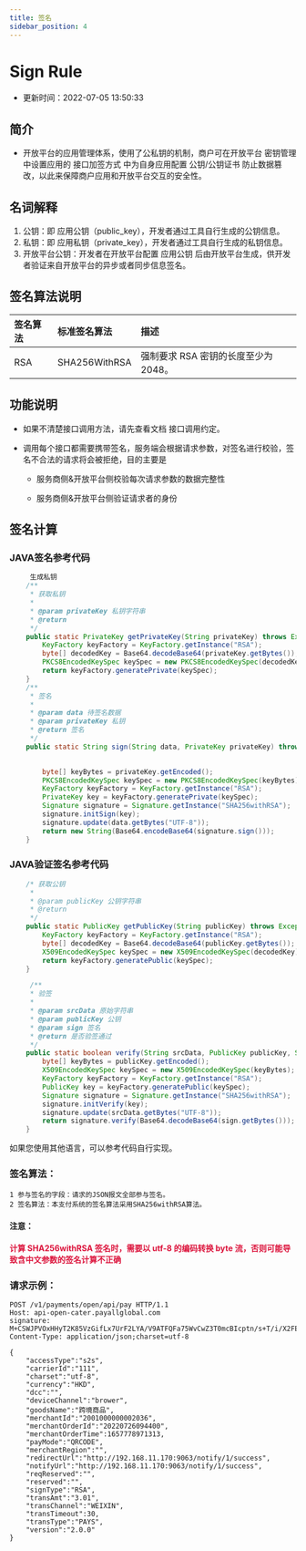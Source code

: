```yaml
---
title: 签名
sidebar_position: 4
---
```


# Sign Rule
* 更新时间：2022-07-05 13:50:33
## 简介
* 开放平台的应用管理体系，使用了公私钥的机制，商户可在开放平台 密钥管理 中设置应用的 接口加签方式 中为自身应用配置 公钥/公钥证书  防止数据篡改，以此来保障商户应用和开放平台交互的安全性。
## 名词解释
1) 公钥：即 应用公钥（public_key），开发者通过工具自行生成的公钥信息。
2) 私钥：即 应用私钥（private_key），开发者通过工具自行生成的私钥信息。
3) 开放平台公钥：开发者在开放平台配置 应用公钥 后由开放平台生成，供开发者验证来自开放平台的异步或者同步信息签名。
## 签名算法说明
| 签名算法		 | 标准签名算法	 | 描述 | 
| :-----| :---- | :---- | 
|RSA |SHA256WithRSA | 强制要求 RSA 密钥的长度至少为 2048。|

## 功能说明
+ 如果不清楚接口调用方法，请先查看文档 接口调用约定。

+ 调用每个接口都需要携带签名，服务端会根据请求参数，对签名进行校验，签名不合法的请求将会被拒绝，目的主要是

  + 服务商侧&开放平台侧校验每次请求参数的数据完整性

  + 服务商侧&开放平台侧验证请求者的身份
## 签名计算
### JAVA签名参考代码
````java
     生成私钥
    /**
     * 获取私钥
     *
     * @param privateKey 私钥字符串
     * @return
     */
    public static PrivateKey getPrivateKey(String privateKey) throws Exception {
        KeyFactory keyFactory = KeyFactory.getInstance("RSA");
        byte[] decodedKey = Base64.decodeBase64(privateKey.getBytes());
        PKCS8EncodedKeySpec keySpec = new PKCS8EncodedKeySpec(decodedKey);
        return keyFactory.generatePrivate(keySpec);
    }
    /**
     * 签名
     *
     * @param data 待签名数据
     * @param privateKey 私钥
     * @return 签名
     */
    public static String sign(String data, PrivateKey privateKey) throws Exception {

       
        byte[] keyBytes = privateKey.getEncoded();
        PKCS8EncodedKeySpec keySpec = new PKCS8EncodedKeySpec(keyBytes);
        KeyFactory keyFactory = KeyFactory.getInstance("RSA");
        PrivateKey key = keyFactory.generatePrivate(keySpec);
        Signature signature = Signature.getInstance("SHA256withRSA");
        signature.initSign(key);
        signature.update(data.getBytes("UTF-8"));
        return new String(Base64.encodeBase64(signature.sign()));
    }

````


### JAVA验证签名参考代码
````java
	/* 获取公钥
     *
     * @param publicKey 公钥字符串
     * @return
     */
    public static PublicKey getPublicKey(String publicKey) throws Exception {
        KeyFactory keyFactory = KeyFactory.getInstance("RSA");
        byte[] decodedKey = Base64.decodeBase64(publicKey.getBytes());
        X509EncodedKeySpec keySpec = new X509EncodedKeySpec(decodedKey);
        return keyFactory.generatePublic(keySpec);
    }
````

````java
     /**
     * 验签
     *
     * @param srcData 原始字符串
     * @param publicKey 公钥
     * @param sign 签名
     * @return 是否验签通过
     */
    public static boolean verify(String srcData, PublicKey publicKey, String sign) throws Exception {
        byte[] keyBytes = publicKey.getEncoded();
        X509EncodedKeySpec keySpec = new X509EncodedKeySpec(keyBytes);
        KeyFactory keyFactory = KeyFactory.getInstance("RSA");
        PublicKey key = keyFactory.generatePublic(keySpec);
        Signature signature = Signature.getInstance("SHA256withRSA");
        signature.initVerify(key);
        signature.update(srcData.getBytes("UTF-8"));
        return signature.verify(Base64.decodeBase64(sign.getBytes()));
    }
````
如果您使用其他语言，可以参考代码自行实现。

### 签名算法：
```text
1 参与签名的字段：请求的JSON报文全部参与签名。
2 签名算法：本支付系统的签名算法采用SHA256withRSA算法。
```
#### 注意：
**<font color="Crimson">计算 SHA256withRSA 签名时，需要以 utf-8 的编码转换 byte 流，否则可能导致含中文参数的签名计算不正确</font>**


  ### 请求示例：

````http request
POST /v1/payments/open/api/pay HTTP/1.1
Host: api-open-cater.payallglobal.com
signature: M+CSWJPVOxHHyT2K85VzGifLx7UrF2LYA/V9ATFQFa75WvCwZ3T0mcBIcptn/s+T/i/X2FElVSpL0S7WMiNU70Lg+DeNtgic+4BfwVGoMhX5Mq0pkrriruArZHI58/5bs1S98SFvjciiBpZnN3xziuwHWRoW6yO3anp1/XKTbVc=
Content-Type: application/json;charset=utf-8

{
    "accessType":"s2s",
    "carrierId":"111",
    "charset":"utf-8",
    "currency":"HKD",
    "dcc":"",
    "deviceChannel":"brower",
    "goodsName":"跨境商品",
    "merchantId":"2001000000002036",
    "merchantOrderId":"20220726094400",
    "merchantOrderTime":1657778971313,
    "payMode":"QRCODE",
    "merchantRegion":"",
    "redirectUrl":"http://192.168.11.170:9063/notify/1/success",
    "notifyUrl":"http://192.168.11.170:9063/notify/1/success",
    "reqReserved":"",
    "reserved":"",
    "signType":"RSA",
    "transAmt":"3.01",
    "transChannel":"WEIXIN",
    "transTimeout":30,
    "transType":"PAYS",
    "version":"2.0.0"
}
````